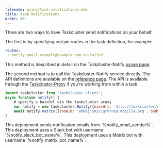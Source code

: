 ```yaml
---
filename: using/task-notifications.mdx
title: Task Notifications
order: 80
---
```



There are two ways to have Taskcluster send notifications on your behalf.

The first is by specifying certain routes in the task definition, for example:

```yaml
routes:
 - notify.email.example@example.com.on-failed
```

This method is described in detail on the Taskcluster-Notify [usage
page](/docs/reference/core/notify/usage).

The second method is to call the Taskcluster-Notify service directly.  The API
definitions are available on the [reference
page](/docs/reference/core/notify/api). The API is available
through the
[Taskcluster-Proxy](/docs/reference/workers/docker-worker/docs/features#feature-taskclusterproxy-)
if you're working from within a task.

```js
import taskcluster from 'taskcluster-client';
async function notify() {
    # specify a baseUrl via the taskcluster proxy
    var notify = new taskcluster.Notify({baseUrl: 'http://taskcluster/notify/v1'});
    await notify.matrix({roomId: 'whDRjjSmICCgrhFHsQ:mozilla.org', body: 'the build is stil running, hang tight'});
}
```

<SiteSpecific>
This deployment sends notification emails from `%notify_email_sender%`.
</SiteSpecific>

<SiteSpecific>
This deployment uses a Slack bot with username `%notify_slack_bot_name%`.
</SiteSpecific>

<SiteSpecific>
This deployment uses a Matrix bot with username `%notify_matrix_bot_name%`.
</SiteSpecific>
